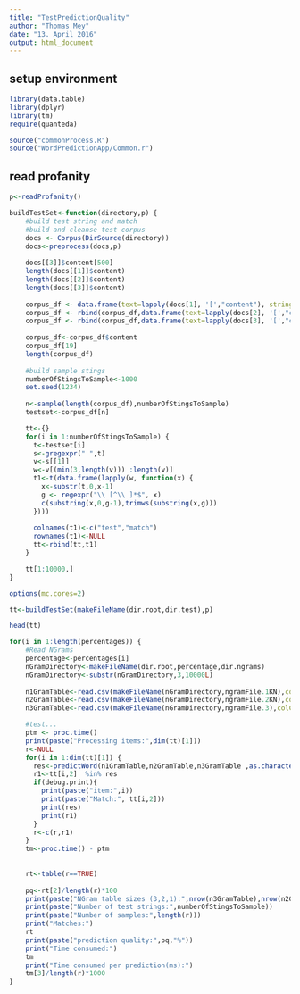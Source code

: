 ```yaml
---
title: "TestPredictionQuality"
author: "Thomas Mey"
date: "13. April 2016"
output: html_document
---
```



## setup environment
```r
library(data.table)
library(dplyr)
library(tm) 
require(quanteda)

source("commonProcess.R")
source("WordPredictionApp/Common.r")
```

## read profanity
```r
p<-readProfanity()
``` 


```r
buildTestSet<-function(directory,p) {
    #build test string and match
    #build and cleanse test corpus
    docs <- Corpus(DirSource(directory))
    docs<-preprocess(docs,p)
    
    docs[[3]]$content[500]
    length(docs[[1]]$content)
    length(docs[[2]]$content)
    length(docs[[3]]$content)
    
    corpus_df <- data.frame(text=lapply(docs[1], '[',"content"), stringsAsFactors=F)
    corpus_df <- rbind(corpus_df,data.frame(text=lapply(docs[2], '[',"content"), stringsAsFactors=F))
    corpus_df <- rbind(corpus_df,data.frame(text=lapply(docs[3], '[',"content"), stringsAsFactors=F))
    
    corpus_df<-corpus_df$content
    corpus_df[19]
    length(corpus_df)
    
    #build sample stings
    numberOfStingsToSample<-1000
    set.seed(1234)
    
    n<-sample(length(corpus_df),numberOfStingsToSample)
    testset<-corpus_df[n]

    tt<-{}
    for(i in 1:numberOfStingsToSample) {
      t<-testset[i]
      s<-gregexpr(" ",t)
      v<-s[[1]]
      w<-v[(min(3,length(v))) :length(v)]
      t1<-t(data.frame(lapply(w, function(x) {
        x<-substr(t,0,x-1)
        g <- regexpr("\\ [^\\ ]*$", x)
        c(substring(x,0,g-1),trimws(substring(x,g)))
      })))
      
      colnames(t1)<-c("test","match")
      rownames(t1)<-NULL
      tt<-rbind(tt,t1)
    }

    tt[1:10000,]
}
```



```r
options(mc.cores=2)

tt<-buildTestSet(makeFileName(dir.root,dir.test),p)

head(tt)

for(i in 1:length(percentages)) {
    #Read NGrams
    percentage<-percentages[i]
    nGramDirectory<-makeFileName(dir.root,percentage,dir.ngrams)
    nGramDirectory<-substr(nGramDirectory,3,10000L)
    
    n1GramTable<-read.csv(makeFileName(nGramDirectory,ngramFile.1KN),colClasses = c("character","integer"))
    n2GramTable<-read.csv(makeFileName(nGramDirectory,ngramFile.2KN),colClasses = c("character","character","integer"))
    n3GramTable<-read.csv(makeFileName(nGramDirectory,ngramFile.3),colClasses = c("character","character","integer"))

    #test...
    ptm <- proc.time()
    print(paste("Processing items:",dim(tt)[1]))
    r<-NULL
    for(i in 1:dim(tt)[1]) {
      res<-predictWord(n1GramTable,n2GramTable,n3GramTable ,as.character(tt[i,1]),6)
      r1<-tt[i,2]  %in% res
      if(debug.print){
        print(paste("item:",i))
        print(paste("Match:", tt[i,2]))
        print(res)
        print(r1)
      }
      r<-c(r,r1)
    }
    tm<-proc.time() - ptm
    
    
    rt<-table(r==TRUE)
    
    pq<-rt[2]/length(r)*100
    print(paste("NGram table sizes (3,2,1):",nrow(n3GramTable),nrow(n2GramTable),nrow(n1GramTable)))
    print(paste("Number of test strings:",numberOfStingsToSample))
    print(paste("Number of samples:",length(r)))
    print("Matches:")
    rt
    print(paste("prediction quality:",pq,"%"))
    print("Time consumed:")
    tm
    print("Time consumed per prediction(ms):")
    tm[3]/length(r)*1000    
}

```

    
